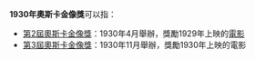 '''1930年奧斯卡金像獎'''可以指：
*[[第2屆奧斯卡金像獎|第2屆奧斯卡金像獎]]：1930年4月舉辦，獎勵1929年上映的[[電影|電影]]
*[[第3屆奧斯卡金像獎|第3屆奧斯卡金像獎]]：1930年11月舉辦，獎勵1930年上映的電影

{{Disambiguation|Cat=同年事件消歧义}}
